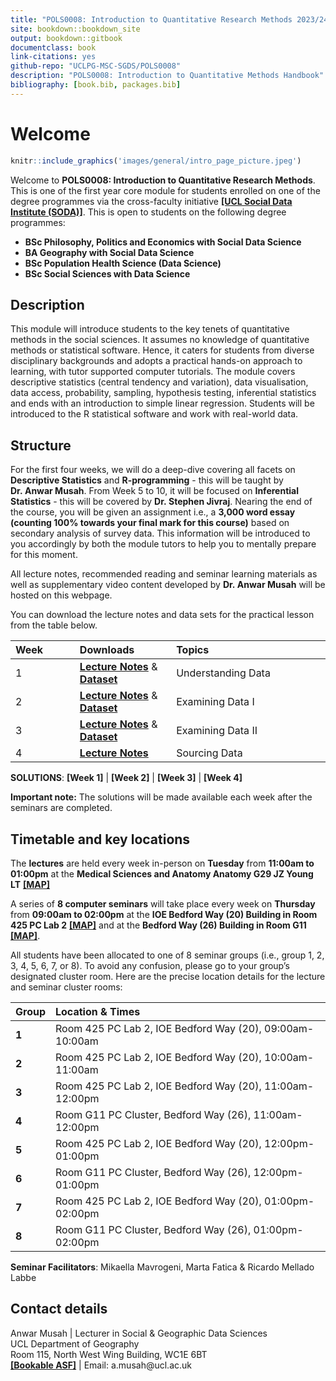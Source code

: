 ```yaml
--- 
title: "POLS0008: Introduction to Quantitative Research Methods 2023/24"
site: bookdown::bookdown_site
output: bookdown::gitbook
documentclass: book
link-citations: yes
github-repo: "UCLPG-MSC-SGDS/POLS0008"
description: "POLS0008: Introduction to Quantitative Methods Handbook"
bibliography: [book.bib, packages.bib]
---
```


# Welcome {-}

```r
knitr::include_graphics('images/general/intro_page_picture.jpeg') 
```

Welcome to **POLS0008: Introduction to Quantitative Research Methods**. This is one of the first year core module for students enrolled on one of the degree programmes via the cross-faculty initiative [**[UCL Social Data Institute (SODA)]**](https://www.ucl.ac.uk/social-data/home/social-data-institute). This is open to students on the following degree programmes: 

- **BSc Philosophy, Politics and Economics with Social Data Science**
- **BA Geography with Social Data Science**
- **BSc Population Health Science (Data Science)**
- **BSc Social Sciences with Data Science**

## Description {-} 

This module will introduce students to the key tenets of quantitative methods in the social sciences. It assumes no knowledge of quantitative methods or statistical software. Hence, it caters for students from diverse disciplinary backgrounds and adopts a practical hands-on approach to learning, with tutor supported computer tutorials. The module covers descriptive statistics (central tendency and variation), data visualisation, data access, probability, sampling, hypothesis testing, inferential statistics and ends with an introduction to simple linear regression. Students will be introduced to the R statistical software and work with real-world data.

## Structure {-}

For the first four weeks, we will do a deep-dive covering all facets on **Descriptive Statistics** and **R-programming** - this will be taught by **Dr. Anwar Musah**. From Week 5 to 10, it will be focused on **Inferential Statistics** - this will be covered by **Dr. Stephen Jivraj**. Nearing the end of the course, you will be given an assignment i.e., a **3,000 word essay (counting 100% towards your final mark for this course)** based on secondary analysis of survey data. This information will be introduced to you accordingly by both the module tutors to help you to mentally prepare for this moment.

All lecture notes, recommended reading and seminar learning materials as well as supplementary video content developed by **Dr. Anwar Musah** will be hosted on this webpage.

You can download the lecture notes and data sets for the practical lesson from the table below.

| **Week** | **Downloads** | **Topics** |
|:----------------|:------------------------|:--------------------------------------|
|1 | [**Lecture Notes**](https://github.com/UCLPG-MSC-SGDS/POLS0008/raw/main/Lecture_notes/POLS0008-2022-23%20Week%201%20Understanding%20Data.pdf) & [**Dataset**](https://github.com/UCLPG-MSC-SGDS/POLS0008/raw/main/Dataset%20for%20Week%201.zip) | Understanding Data |
|2 | [**Lecture Notes**](https://github.com/UCLPG-MSC-SGDS/POLS0008/raw/main/Lecture_notes/POLS0008-2022-23%20Week%202%20Examining%20Data.pdf) & [**Dataset**](https://github.com/UCLPG-MSC-SGDS/POLS0008/raw/main/Dataset%20for%20Week%202-3.zip) | Examining Data I |
|3 | [**Lecture Notes**](https://github.com/UCLPG-MSC-SGDS/POLS0008/raw/main/Lecture_notes/POLS0008-2022-23%20Week%203%20Examining%20Data%20II.pdf) & [**Dataset**](https://github.com/UCLPG-MSC-SGDS/POLS0008/raw/main/Dataset%20for%20Week%202-3.zip) | Examining Data II |
|4 | [**Lecture Notes**](https://github.com/UCLPG-MSC-SGDS/POLS0008/raw/main/Lecture_notes/POLS0008-2022-23%20Week%204%20Sourcing%20Data.pdf) | Sourcing Data |

**SOLUTIONS**: **[Week 1]** | **[Week 2]** | **[Week 3]** | **[Week 4]**

<div class = "note">
**Important note:** The solutions will be made available each week after the seminars are completed. 
</div>

## Timetable and key locations {-}

The **lectures** are held every week in-person on **Tuesday** from **11:00am to 01:00pm** at the **Medical Sciences and Anatomy Anatomy G29 JZ Young LT** [**[MAP]**](https://maps.app.goo.gl/fLK2dyMCtzH6DcjV7)

A series of **8 computer seminars** will take place every week on **Thursday** from **09:00am to 02:00pm** at the **IOE Bedford Way (20) Building in Room 425 PC Lab 2** [**[MAP]**](https://maps.app.goo.gl/TL7dtj9NwnwzPdq99) and at the **Bedford Way (26) Building in Room G11** [**[MAP]**](https://maps.app.goo.gl/QGMTvPnQBptMJuPW9). 

All students have been allocated to one of 8 seminar groups (i.e., group 1, 2, 3, 4, 5, 6, 7, or 8). To avoid any confusion, please go to your group’s designated cluster room. Here are the precise location details for the lecture and seminar cluster rooms:

| **Group** | **Location & Times** |
|:---- |:------------------------------------------------|
|**1** | Room 425 PC Lab 2, IOE Bedford Way (20), 09:00am-10:00am |
|**2** | Room 425 PC Lab 2, IOE Bedford Way (20), 10:00am-11:00am |
|**3** | Room 425 PC Lab 2, IOE Bedford Way (20), 11:00am-12:00pm |
|**4** | Room G11 PC Cluster, Bedford Way (26), 11:00am-12:00pm |
|**5** | Room 425 PC Lab 2, IOE Bedford Way (20), 12:00pm-01:00pm |
|**6** | Room G11 PC Cluster, Bedford Way (26), 12:00pm-01:00pm |
|**7** | Room 425 PC Lab 2, IOE Bedford Way (20), 01:00pm-02:00pm |
|**8** | Room G11 PC Cluster, Bedford Way (26), 01:00pm-02:00pm |

**Seminar Facilitators**: Mikaella Mavrogeni, Marta Fatica & Ricardo Mellado Labbe

## Contact details {-}

Anwar Musah | Lecturer in Social & Geographic Data Sciences </br> 
UCL Department of Geography </br>
Room 115, North West Wing Building, WC1E 6BT </br> 
[**[Bookable ASF]**](https://shorturl.at/uELQT) | Email: a.musah@ucl.ac.uk 